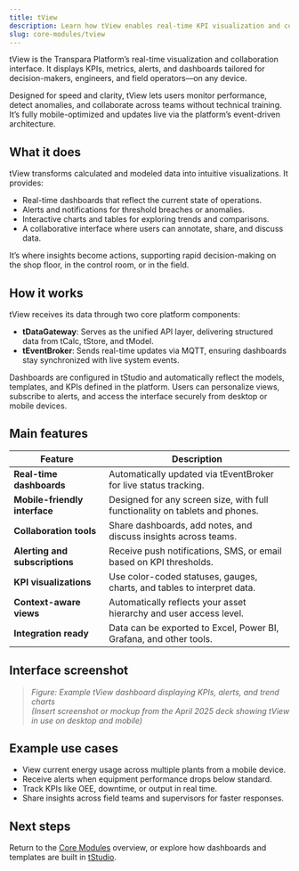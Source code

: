 ```yaml
---
title: tView
description: Learn how tView enables real-time KPI visualization and collaboration across devices in the Transpara Platform.
slug: core-modules/tview
---
```



tView is the Transpara Platform’s real-time visualization and collaboration interface. It displays KPIs, metrics, alerts, and dashboards tailored for decision-makers, engineers, and field operators—on any device.

Designed for speed and clarity, tView lets users monitor performance, detect anomalies, and collaborate across teams without technical training. It’s fully mobile-optimized and updates live via the platform’s event-driven architecture.


## What it does

tView transforms calculated and modeled data into intuitive visualizations. It provides:
- Real-time dashboards that reflect the current state of operations.
- Alerts and notifications for threshold breaches or anomalies.
- Interactive charts and tables for exploring trends and comparisons.
- A collaborative interface where users can annotate, share, and discuss data.

It’s where insights become actions, supporting rapid decision-making on the shop floor, in the control room, or in the field.


## How it works

tView receives its data through two core platform components:

- **tDataGateway**: Serves as the unified API layer, delivering structured data from tCalc, tStore, and tModel.
- **tEventBroker**: Sends real-time updates via MQTT, ensuring dashboards stay synchronized with live system events.

Dashboards are configured in tStudio and automatically reflect the models, templates, and KPIs defined in the platform. Users can personalize views, subscribe to alerts, and access the interface securely from desktop or mobile devices.


## Main features

| Feature                           | Description                                                                 |
|-----------------------------------|-----------------------------------------------------------------------------|
| **Real-time dashboards**          | Automatically updated via tEventBroker for live status tracking.           |
| **Mobile-friendly interface**     | Designed for any screen size, with full functionality on tablets and phones.|
| **Collaboration tools**           | Share dashboards, add notes, and discuss insights across teams.            |
| **Alerting and subscriptions**    | Receive push notifications, SMS, or email based on KPI thresholds.         |
| **KPI visualizations**            | Use color-coded statuses, gauges, charts, and tables to interpret data.    |
| **Context-aware views**           | Automatically reflects your asset hierarchy and user access level.         |
| **Integration ready**             | Data can be exported to Excel, Power BI, Grafana, and other tools.         |


## Interface screenshot

> *Figure: Example tView dashboard displaying KPIs, alerts, and trend charts*  
> *(Insert screenshot or mockup from the April 2025 deck showing tView in use on desktop and mobile)*


## Example use cases

- View current energy usage across multiple plants from a mobile device.
- Receive alerts when equipment performance drops below standard.
- Track KPIs like OEE, downtime, or output in real time.
- Share insights across field teams and supervisors for faster responses.


## Next steps

Return to the [Core Modules](../core-modules) overview, or explore how dashboards and templates are built in [tStudio](../tstudio).
